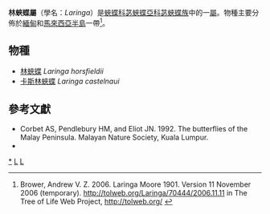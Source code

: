 {{NoteTA|G1=Butterfly}}
{{Automatic Taxobox
| taxon = Laringa
| authority = Moore, 1901
| image = LaringaCastelnaui 385.jpg
| image_caption = [[卡斯林蛺蝶|卡斯林蛺蝶]] <br />''Laringa castelnaui''
| type_species = [[林蛺蝶|林蛺蝶]]<br />''Eurytela horsfieldii''
| type_species_authority = Boisduval, 1833
| subdivision_ranks = 物種
| subdivision = 共2種，詳見正文。
| synonyms =
}}

'''林蛺蝶屬'''（學名：''Laringa''）是[[蛺蝶科|蛺蝶科]][[苾蛺蝶亞科|苾蛺蝶亞科]][[苾蛺蝶族|苾蛺蝶族]]中的一[[屬_(生物)|屬]]。物種主要分佈於[[緬甸|緬甸]]和[[馬來西亞半島|馬來西亞半島]]一帶<ref>Brower, Andrew V. Z. 2006. Laringa Moore 1901. Version 11 November 2006 (temporary). http://tolweb.org/Laringa/70444/2006.11.11 {{Wayback|url=http://tolweb.org/Laringa/70444/2006.11.11 |date=20191201001226 }} in The Tree of Life Web Project, http://tolweb.org/ {{Wayback|url=http://tolweb.org/ |date=20110515100516 }}</ref>。

== 物種 ==
* [[林蛺蝶|林蛺蝶]] ''Laringa horsfieldii''
* [[卡斯林蛺蝶|卡斯林蛺蝶]] ''Laringa castelnaui''

== 參考文獻 ==
{{reflist}}
* Corbet AS, Pendlebury HM, and Eliot JN. 1992. The butterflies of the Malay Peninsula. Malayan Nature Society, Kuala Lumpur.
* {{Cite book | author = 寿建新 周尧 李宇飞 | title = 世界蝴蝶分類名錄 | location = 中國 | publisher = 陝西科學技術出版社 | date = 2006-04-01 | ISBN = 9787536936768 | language= zh-hans }}

{{Commons category|Laringa}}

{{苾蛺蝶亞科}}
{{Taxonbar}}
[[Category:林蛺蝶屬|*]]
[[Category:苾蛺蝶族|L]]
[[Category:_1901年描述的分类群|L]]